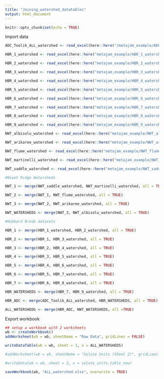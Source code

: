 ```yaml
---
title: "Joining_watershed_datatables"
output: html_document
---
```


```r
knitr::opts_chunk$set(echo = TRUE)
```

Import data
```r

ADC_Toolik_ALL_watershed <- read_excel(here::here("/metajam_example/ADC_Toolik_ALL_watershed.xlsx"), na = c("-888.88", "-888.888", "-888", "u", "NP", NULL))

HBR_1_watershed <- read_excel(here::here("metajam_example/HBR_1_watershed.xlsx"), na = c("-888.88", "-888.888", "-888", "u", "NP", NULL))

HBR_2_watershed <- read_excel(here::here("metajam_example/HBR_2_watershed.xlsx"), na = c("-888.88", "-888.888", "-888", "u", "NP", NULL))

HBR_3_watershed <- read_excel(here::here("metajam_example/HBR_3_watershed.xlsx"), na = c("-888.88", "-888.888", "-888", "u", "NP", NULL))

HBR_4_watershed <- read_excel(here::here("metajam_example/HBR_4_watershed.xlsx"), na = c("-888.88", "-888.888", "-888", "u", "NP", NULL))

HBR_5_watershed <- read_excel(here::here("metajam_example/HBR_5_watershed.xlsx"), na = c("-888.88", "-888.888", "-888", "u", "NP", NULL))

HBR_6_watershed <- read_excel(here::here("metajam_example/HBR_6_watershed.xlsx"), na = c("-888.88", "-888.888", "-888", "u", "NP", NULL))

HBR_7_watershed <- read_excel(here::here("metajam_example/HBR_7_watershed.xlsx"), na = c("-888.88", "-888.888", "-888", "u", "NP", NULL))

HBR_8_watershed <- read_excel(here::here("metajam_example/HBR_8_watershed.xlsx"), na = c("-888.88", "-888.888", "-888", "u", "NP", NULL))

HBR_9_watershed <- read_excel(here::here("metajam_example/HBR_9_watershed.xlsx"), na = c("-888.88", "-888.888", "-888", "u", "NP", NULL))

NWT_albisolu_watershed <- read_excel(here::here("metajam_example/NWT_albisolu_watershed.xlsx"), na = c("-888.88", "-888.888", "-888", "u", "NP", NULL))

NWT_arikaree_watershed <- read_excel(here::here("metajam_example/NWT_arikaree_watershed.xlsx"), na = c("-888.88", "-888.888", "-888", "u", "NP", NULL))

NWT_flume_watershed <- read_excel(here::here("metajam_example/NWT_flume_watershed.xlsx"), na = c("-888.88", "-888.888", "-888", "u", "NP", NULL))

NWT_martinelli_watershed <- read_excel(here::here("metajam_example/NWT_martinelli_watershed.xlsx"), na = c("-888.88", "-888.888", "-888", "u", "NP", NULL))

NWT_saddle_watershed <- read_excel(here::here("metajam_example/NWT_saddle_watershed.xlsx"), na = c("-888.88", "-888.888", "-888", "u", "NP", NULL))

```

```r

#Niwot Ridge Watersheds

NWT_1 <- merge(NWT_saddle_watershed, NWT_martinelli_watershed, all = TRUE)

NWT_2 <- merge(NWT_1, NWT_flume_watershed, all = TRUE)

NWT_3 <- merge(NWT_2, NWT_arikaree_watershed, all = TRUE)

NWT_WATERSHEDS <- merge(NWT_3, NWT_albisolu_watershed, all = TRUE)

#Hubbard Brook datasets

HBR_1 <- merge(HBR_1_watershed, HBR_2_watershed, all = TRUE)

HBR_2 <- merge(HBR_1, HBR_3_watershed, all = TRUE)

HBR_3 <- merge(HBR_2, HBR_4_watershed, all = TRUE)

HBR_4 <- merge(HBR_3, HBR_5_watershed, all = TRUE)

HBR_5 <- merge(HBR_4, HBR_6_watershed, all = TRUE)

HBR_6 <- merge(HBR_5, HBR_7_watershed, all = TRUE)

HBR_7 <- merge(HBR_6, HBR_8_watershed, all = TRUE)

HBR_WATERSHEDS <- merge(HBR_7, HBR_9_watershed, all = TRUE)

```

```r


HBR_ADC <- merge(ADC_Toolik_ALL_watershed, HBR_WATERSHEDS, all = TRUE)

ALL_WATERSHEDS <- merge(HBR_ADC, NWT_WATERSHEDS, all =TRUE)

```

Export workbook
```r

## setup a workbook with 2 worksheets
wb <- createWorkbook()
addWorksheet(wb = wb, sheetName = "Raw Data", gridLines = FALSE)

writeDataTable(wb = wb, sheet = 1, x = ALL_WATERSHEDS)

#addWorksheet(wb = wb, sheetName = "Solute Units (Sheet 2)", gridLines = FALSE)

#writeData(wb = wb, sheet = 2, x = solute_units_table_new)

saveWorkbook(wb, "ALL_watershed.xlsx", overwrite = TRUE)

```


